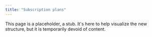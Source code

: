 ```yaml
---
title: "Subscription plans"
---
```


This page is a placeholder, a stub. It's here to help visualize the new structure, but it is temporarily devoid of content.
